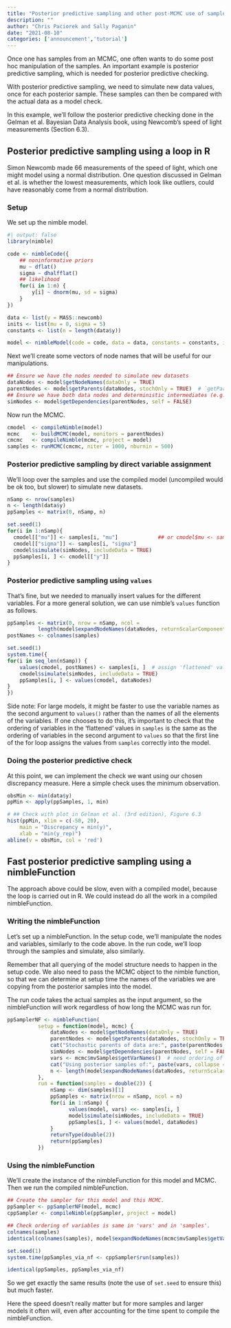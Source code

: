 ```yaml
---
title: "Posterior predictive sampling and other post-MCMC use of samples in NIMBLE"
description: ""
author: "Chris Paciorek and Sally Paganin"
date: "2021-08-10"
categories: ['announcement','tutorial']
---
```



Once one has samples from an MCMC, one often wants to do some post hoc manipulation of the samples. An important example is posterior predictive sampling, which is needed for posterior predictive checking.

With posterior predictive sampling, we need to simulate new data values, once for each posterior sample. These samples can then be compared with the actual data as a model check.

In this example, we’ll follow the posterior predictive checking done in the Gelman et al. Bayesian Data Analysis book, using Newcomb’s speed of light measurements (Section 6.3).

## Posterior predictive sampling using a loop in R

Simon Newcomb made 66 measurements of the speed of light, which one might model using a normal distribution. One question discussed in Gelman et al. is whether the lowest measurements, which look like outliers, could have reasonably come from a normal distribution.

### Setup

We set up the nimble model.
    
```r
#| output: false
library(nimble)
```
```r
code <- nimbleCode({
    ## noninformative priors
    mu ~ dflat()
    sigma ~ dhalfflat()
    ## likelihood
    for(i in 1:n) {
        y[i] ~ dnorm(mu, sd = sigma)
    }
})

data <- list(y = MASS::newcomb)
inits <- list(mu = 0, sigma = 5)
constants <- list(n = length(data$y))

model <- nimbleModel(code = code, data = data, constants = constants, inits = inits)
```    

Next we’ll create some vectors of node names that will be useful for our manipulations.
    
```r
## Ensure we have the nodes needed to simulate new datasets
dataNodes <- model$getNodeNames(dataOnly = TRUE)
parentNodes <- model$getParents(dataNodes, stochOnly = TRUE)  # `getParents` is new in nimble 0.11.0
## Ensure we have both data nodes and deterministic intermediates (e.g., lifted nodes)
simNodes <- model$getDependencies(parentNodes, self = FALSE)
```    

Now run the MCMC.
    
```r
cmodel  <- compileNimble(model)
mcmc    <- buildMCMC(model, monitors = parentNodes)
cmcmc   <- compileNimble(mcmc, project = model)
samples <- runMCMC(cmcmc, niter = 1000, nburnin = 500)
```
    

### Posterior predictive sampling by direct variable assignment

We’ll loop over the samples and use the compiled model (uncompiled would be ok too, but slower) to simulate new datasets.
    
```r
nSamp <- nrow(samples)
n <- length(data$y)
ppSamples <- matrix(0, nSamp, n)

set.seed(1)
for(i in 1:nSamp){
  cmodel[["mu"]] <- samples[i, "mu"]             ## or cmodel$mu <- samples[i, "mu"]
  cmodel[["sigma"]] <- samples[i, "sigma"]
  cmodel$simulate(simNodes, includeData = TRUE)
  ppSamples[i, ] <- cmodel[["y"]]
}
```    

### Posterior predictive sampling using `values`

That’s fine, but we needed to manually insert values for the different variables. For a more general solution, we can use nimble’s `values` function as follows.
    
```r
ppSamples <- matrix(0, nrow = nSamp, ncol =
          length(model$expandNodeNames(dataNodes, returnScalarComponents = TRUE)))
postNames <- colnames(samples)

set.seed(1)
system.time({
for(i in seq_len(nSamp)) {
    values(cmodel, postNames) <- samples[i, ]  # assign 'flattened' values
    cmodel$simulate(simNodes, includeData = TRUE)
    ppSamples[i, ] <- values(cmodel, dataNodes)
}
})
```
    

Side note: For large models, it might be faster to use the variable names as the second argument to `values()` rather than the names of all the elements of the variables. If one chooses to do this, it’s important to check that the ordering of variables in the ‘flattened’ values in `samples` is the same as the ordering of variables in the second argument to `values` so that the first line of the for loop assigns the values from `samples` correctly into the model.

### Doing the posterior predictive check

At this point, we can implement the check we want using our chosen discrepancy measure. Here a simple check uses the minimum observation.
    
```r
obsMin <- min(data$y)
ppMin <- apply(ppSamples, 1, min)

# ## Check with plot in Gelman et al. (3rd edition), Figure 6.3
hist(ppMin, xlim = c(-50, 20),
    main = "Discrepancy = min(y)",
    xlab = "min(y_rep)")
abline(v = obsMin, col = 'red')
```

## Fast posterior predictive sampling using a nimbleFunction

The approach above could be slow, even with a compiled model, because the loop is carried out in R. We could instead do all the work in a compiled nimbleFunction.

### Writing the nimbleFunction

Let’s set up a nimbleFunction. In the setup code, we’ll manipulate the nodes and variables, similarly to the code above. In the run code, we’ll loop through the samples and simulate, also similarly.

Remember that all querying of the model structure needs to happen in the setup code. We also need to pass the MCMC object to the nimble function, so that we can determine at setup time the names of the variables we are copying from the posterior samples into the model.

The run code takes the actual samples as the input argument, so the nimbleFunction will work regardless of how long the MCMC was run for.
    
```r
ppSamplerNF <- nimbleFunction(
          setup = function(model, mcmc) {
              dataNodes <- model$getNodeNames(dataOnly = TRUE)
              parentNodes <- model$getParents(dataNodes, stochOnly = TRUE)
              cat("Stochastic parents of data are:", paste(parentNodes, collapse = ','), ".\n")
              simNodes <- model$getDependencies(parentNodes, self = FALSE)
              vars <- mcmc$mvSamples$getVarNames()  # need ordering of variables in mvSamples / samples matrix
              cat("Using posterior samples of:", paste(vars, collapse = ','), ".\n")
              n <- length(model$expandNodeNames(dataNodes, returnScalarComponents = TRUE))
          },
          run = function(samples = double(2)) {
              nSamp <- dim(samples)[1]
              ppSamples <- matrix(nrow = nSamp, ncol = n)
              for(i in 1:nSamp) {
                    values(model, vars) <<- samples[i, ]
                    model$simulate(simNodes, includeData = TRUE)
                    ppSamples[i, ] <- values(model, dataNodes)
              }
              returnType(double(2))
              return(ppSamples)
          })
```    

### Using the nimbleFunction

We’ll create the instance of the nimbleFunction for this model and MCMC.  
Then we run the compiled nimbleFunction.
    
```r
## Create the sampler for this model and this MCMC.
ppSampler <- ppSamplerNF(model, mcmc)
cppSampler <- compileNimble(ppSampler, project = model)

## Check ordering of variables is same in 'vars' and in 'samples'.
colnames(samples)
identical(colnames(samples), model$expandNodeNames(mcmc$mvSamples$getVarNames()))

set.seed(1)
system.time(ppSamples_via_nf <- cppSampler$run(samples))

identical(ppSamples, ppSamples_via_nf)
```
    

So we get exactly the same results (note the use of `set.seed` to ensure this) but much faster.

Here the speed doesn’t really matter but for more samples and larger models it often will, even after accounting for the time spent to compile the nimbleFunction.